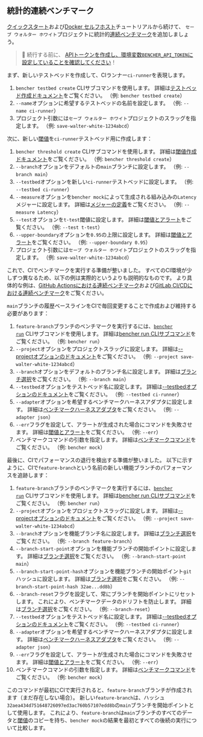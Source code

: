 
## 統計的連続ベンチマーク

[クイックスタート][quick start]および[Docker セルフホスト][docker self-hosted]チュートリアルから続けて、
`セーブ ウォルター ホワイト`プロジェクトに統計的[連続ベンチマーク][continuous benchmarking]を追加しましょう。

> 🐰 続行する前に、
> [APIトークンを作成し、環境変数`BENCHER_API_TOKEN`に設定していることを確認してください][create an api token]！

まず、新しいテストベッドを作成して、CIランナー`ci-runner`を表現します。

<TestbedCreate />

1. `bencher testbed create` CLIサブコマンドを使用します。
   詳細は[テストベッド作成ドキュメント][testbed create]をご覧ください。
   （例: `bencher testbed create`）
2. `--name`オプションに希望するテストベッドの名前を設定します。
   （例: `--name ci-runner`）
3. プロジェクト引数には`セーブ ウォルター ホワイト`プロジェクトのスラッグを指定します。
   （例: `save-walter-white-1234abcd`）

次に、新しい[閾値][thresholds]を`ci-runner`テストベッド用に作成します：

<ThresholdCreateStatistical />

1. `bencher threshold create` CLIサブコマンドを使用します。
   詳細は[閾値作成ドキュメント][threshold create]をご覧ください。
   （例: `bencher threshold create`）
2. `--branch`オプションをデフォルトの`main`ブランチに設定します。
   （例: `--branch main`）
3. `--testbed`オプションを新しい`ci-runner`テストベッドに設定します。
   （例: `--testbed ci-runner`）
4. `--measure`オプションを`bencher mock`によって生成される組み込みの`Latency`メジャーに設定します。
   詳細は[メジャーの定義][measure]をご覧ください。
   （例: `--measure Latency`）
5. `--test`オプションを`t-test`閾値に設定します。
   詳細は[閾値とアラート][t-test]をご覧ください。
   （例: `--test t-test`）
6. `--upper-boundary`オプションを`0.95`の上限に設定します。
   詳細は[閾値とアラート][t-test upper boundary]をご覧ください。
   （例: `--upper-boundary 0.95`）
7. プロジェクト引数には`セーブ ウォルター ホワイト`プロジェクトのスラッグを指定します。
   （例: `save-walter-white-1234abcd`）

これで、CIでベンチマークを実行する準備が整いました。
すべてのCI環境が少しずつ異なるため、以下の例は実際的というよりも説明的なものです。
より具体的な例は、[GitHub Actionsにおける連続ベンチマーク][github actions]および[GitLab CI/CDにおける連続ベンチマーク][gitlab ci/cd]をご覧ください。

`main`ブランチの履歴ベースラインをCIで毎回変更することで作成および維持する必要があります：

<RunMainStatistical />

1. `feature-branch`ブランチのベンチマークを実行するには、<code><a href="/ja/docs/explanation/bencher-run/">bencher run</a></code> CLIサブコマンドを使用します。
   詳細は[bencher run CLIサブコマンド][bencher run]をご覧ください。
   （例: `bencher run`）
2. `--project`オプションをプロジェクトスラッグに設定します。
   詳細は[--projectオプションのドキュメント][project option]をご覧ください。
   （例: `--project save-walter-white-1234abcd`）
3. `--branch`オプションをデフォルトのブランチ名に設定します。
   詳細は[ブランチ選択][branch selection branch]をご覧ください。
   （例: `--branch main`）
4. `--testbed`オプションをテストベッド名に設定します。
   詳細は[--testbedオプションのドキュメント][testbed option]をご覧ください。
   （例: `--testbed ci-runner`）
5. `--adapter`オプションを希望するベンチマークハーネスアダプタに設定します。
   詳細は[ベンチマークハーネスアダプタ][adapters]をご覧ください。
   （例: `--adapter json`）
6. `--err`フラグを設定して、アラートが生成された場合にコマンドを失敗させます。
   詳細は[閾値とアラート][alerts]をご覧ください。
   （例: `--err`）
7. ベンチマークコマンドの引数を指定します。
   詳細は[ベンチマークコマンド][command argument]をご覧ください。
   （例: `bencher mock`）

最後に、CIでパフォーマンスの退行を検出する準備が整いました。
以下に示すように、CIで`feature-branch`という名前の新しい機能ブランチのパフォーマンスを追跡します：

<RunFeatureStatistical />

1. `feature-branch`ブランチのベンチマークを実行するには、<code><a href="/ja/docs/explanation/bencher-run/">bencher run</a></code> CLIサブコマンドを使用します。
   詳細は[bencher run CLIサブコマンド][bencher run]をご覧ください。
   （例: `bencher run`）
2. `--project`オプションをプロジェクトスラッグに設定します。
   詳細は[--projectオプションのドキュメント][project option]をご覧ください。
   （例: `--project save-walter-white-1234abcd`）
3. `--branch`オプションを機能ブランチ名に設定します。
   詳細は[ブランチ選択][branch selection branch]をご覧ください。
   （例: `--branch feature-branch`）
4. `--branch-start-point`オプションを機能ブランチの開始ポイントに設定します。
   詳細は[ブランチ選択][branch selection start point]をご覧ください。
   （例: `--branch-start-point main`）
5. `--branch-start-point-hash`オプションを機能ブランチの開始ポイント`git`ハッシュに設定します。
   詳細は[ブランチ選択][branch selection start point hash]をご覧ください。
   （例: `--branch-start-point-hash 32ae...dd8b`）
6. `--branch-reset`フラグを設定して、常にブランチを開始ポイントにリセットします。
   これにより、ベンチマークデータのドリフトを防止します。
   詳細は[ブランチ選択][branch selection branch reset]をご覧ください。
   （例: `--branch-reset`）
7. `--testbed`オプションをテストベッド名に設定します。
   詳細は[--testbedオプションのドキュメント][testbed option]をご覧ください。
   （例: `--testbed ci-runner`）
8. `--adapter`オプションを希望するベンチマークハーネスアダプタに設定します。
   詳細は[ベンチマークハーネスアダプタ][adapters]をご覧ください。
   （例: `--adapter json`）
9. `--err`フラグを設定して、アラートが生成された場合にコマンドを失敗させます。
   詳細は[閾値とアラート][alerts]をご覧ください。
   （例: `--err`）
10. ベンチマークコマンドの引数を指定します。
    詳細は[ベンチマークコマンド][command argument]をご覧ください。
    （例: `bencher mock`）

このコマンドが最初にCIで実行されると、`feature-branch`ブランチが作成されます（まだ存在しない場合）。
新しい`feature-branch`は、ハッシュ`32aea434d751648726097ed3ac760b57107edd8b`の`main`ブランチを開始ポイントとして使用します。
これにより、`feature-branch`は`main`ブランチのすべてのデータと[閾値][thresholds]のコピーを持ち、`bencher mock`の結果を最初とすべての後続の実行について比較します。

[quick start]: /ja/docs/tutorial/quick-start/
[docker self-hosted]: /ja/docs/tutorial/docker/
[continuous benchmarking]: /ja/docs/explanation/continuous-benchmarking/
[create an api token]: /ja/docs/tutorial/quick-start/#create-an-api-token
[testbed create]: /ja/docs/api/projects/testbeds/#post-v0projectsprojecttestbeds
[thresholds]: /ja/docs/explanation/thresholds/
[threshold create]: /ja/docs/api/projects/thresholds/#post-v0projectsprojectthresholds
[measure]: /ja/docs/explanation/benchmarking/#measure
[t-test]: /ja/docs/explanation/thresholds/#t-test-thresholds
[t-test upper boundary]: /ja/docs/explanation/thresholds/#t-test-threshold-upper-boundary
[github actions]: /ja/docs/how-to/github-actions/
[gitlab ci/cd]: /ja/docs/how-to/gitlab-ci-cd/
[bencher run]: /ja/docs/explanation/bencher-run/
[project option]: /ja/docs/explanation/bencher-run/#--project-project
[branch selection branch]: /ja/docs/explanation/branch-selection/#--branch-branch
[testbed option]: /ja/docs/explanation/bencher-run/#--testbed-testbed
[adapters]: /ja/docs/explanation/adapters/
[alerts]: /ja/docs/explanation/thresholds/#alerts
[command argument]: /ja/docs/explanation/bencher-run/#benchmark-command
[branch selection start point]: /ja/docs/explanation/branch-selection/#--branch-start-point-branch
[branch selection start point hash]: /ja/docs/explanation/branch-selection/#--branch-start-point-hash-hash
[branch selection branch reset]: /ja/docs/explanation/branch-selection/#--branch-reset
